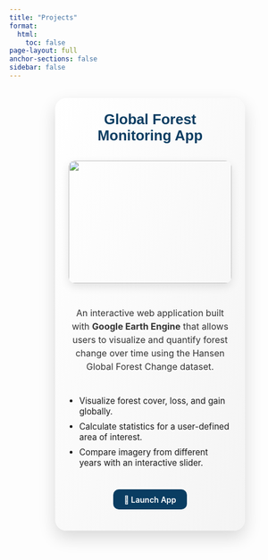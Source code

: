 ```yaml
---
title: "Projects"
format:
  html:
    toc: false
page-layout: full
anchor-sections: false
sidebar: false
---
```


:::{.project-grid}

::: {.project-card}
### Global Forest Monitoring App

![](files/Screenshot.png)

<p class="card-description">
  An interactive web application built with <strong>Google Earth Engine</strong> that allows users 
  to visualize and quantify forest change over time using the Hansen Global Forest Change dataset.
</p>

<ul>
  <li> Visualize forest cover, loss, and gain globally.</li>
  <li> Calculate statistics for a user-defined area of interest.</li>
  <li> Compare imagery from different years with an interactive slider.</li>
</ul>

<div class="card-footer">
  [🚀 Launch App](https://ee-sumanbhowmick768.projects.earthengine.app/view/global-forest-monitoring-app){.view-button target="_blank"}
</div>
:::

:::

<style>
.project-grid {
  display: flex;
  flex-wrap: wrap;
  justify-content: space-around;
  gap: 2rem;
  margin: 2rem;
}

.project-card {
  display: flex;
  flex-direction: column;
  justify-content: flex-start;
  height: auto;
  padding: 1.5rem;
  background: linear-gradient(to bottom right, #ffffff, #f4f4f4);
  border-radius: 20px;
  box-shadow: 0 12px 30px rgba(0, 0, 0, 0.15);
  box-sizing: border-box;
  width: 340px;
  transition: transform 0.3s, box-shadow 0.3s;
}

.project-card h3 {
  font-family: Geneva, Tahoma, sans-serif;
  font-size: 1.6rem;
  margin-top: 0;
  font-weight: 800;
  color: #0a3d62;
  text-align: center;
  margin-bottom: 1rem;
}

.project-card img {
  width: 100%;
  height: 220px;
  object-fit: cover;
  border-radius: 12px;
  margin-bottom: 1.2rem;
  box-shadow: 0 6px 15px rgba(0,0,0,0.1);
}

.card-description {
  font-size: 1rem;
  color: #333;
  text-align: center;
  margin: 0.5rem 0 1rem 0;
  flex-grow: 0;
  line-height: 1.5;
}

.project-card ul {
  margin: 1rem 0;
  padding-left: 1.2rem;
}

.project-card li {
  margin: 0.5rem 0;
  font-size: 0.95rem;
}

.project-card:hover {
  transform: translateY(-10px);
  box-shadow: 0 20px 40px rgba(0, 0, 0, 0.2);
}

/* Push footer to bottom */
.card-footer {
  margin-top: auto;
  text-align: center;
}

/* Button styling */
.view-button {
  display: inline-block;
  text-align: center;
  background: #0a3d62;
  color: white !important;
  padding: 0.6rem 1.2rem;
  border-radius: 10px;
  font-weight: 600;
  text-decoration: none;
  transition: background 0.3s ease, transform 0.3s ease;
}

/* Button hover effect */
.view-button:hover {
  background: #05415c;
  transform: translateY(-3px);
  box-shadow: 0 6px 12px rgba(0, 0, 0, 0.15);
}
</style>
